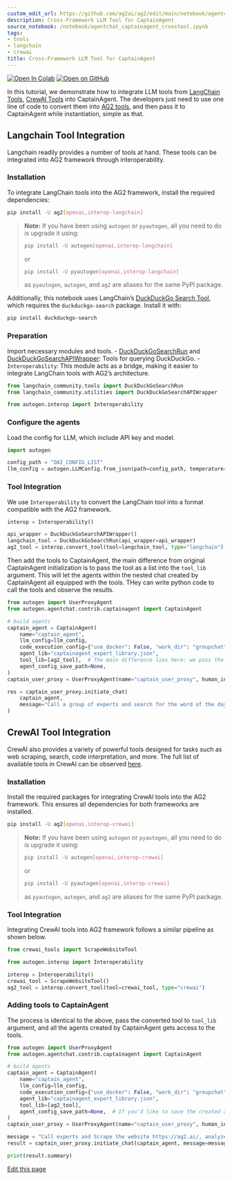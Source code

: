 ```yaml
---
custom_edit_url: https://github.com/ag2ai/ag2/edit/main/notebook/agentchat_captainagent_crosstool.ipynb
description: Cross-Framework LLM Tool for CaptainAgent
source_notebook: /notebook/agentchat_captainagent_crosstool.ipynb
tags:
- tools
- langchain
- crewai
title: Cross-Framework LLM Tool for CaptainAgent
---
```


<a href="https://colab.research.google.com/github/ag2ai/ag2/blob/main/notebook/agentchat_captainagent_crosstool.ipynb" class="colab-badge" target="_blank"><img noZoom src="https://colab.research.google.com/assets/colab-badge.svg" alt="Open In Colab" /></a>
<a href="https://github.com/ag2ai/ag2/blob/main/notebook/agentchat_captainagent_crosstool.ipynb" class="github-badge" target="_blank"><img noZoom src="https://img.shields.io/badge/Open%20on%20GitHub-grey?logo=github" alt="Open on GitHub" /></a>




In this tutorial, we demonstrate how to integrate LLM tools from
[LangChain Tools](https://python.langchain.com/v0.1/docs/modules/tools),
[CrewAI Tools](https://github.com/crewAIInc/crewAI-tools/tree/main) into
CaptainAgent. The developers just need to use one line of code to
convert them into [AG2
tools](https://docs.ag2.ai/docs/use-cases/notebooks/notebooks/tools_interoperability),
and then pass it to CaptainAgent while instantiation, simple as that.

## Langchain Tool Integration

Langchain readily provides a number of tools at hand. These tools can be
integrated into AG2 framework through interoperability.

### Installation

To integrate LangChain tools into the AG2 framework, install the
required dependencies:

```bash
pip install -U ag2[openai,interop-langchain]
```

> **Note:** If you have been using `autogen` or `pyautogen`, all you
> need to do is upgrade it using:
>
> ```bash
> pip install -U autogen[openai,interop-langchain]
> ```
>
> or
>
> ```bash
> pip install -U pyautogen[openai,interop-langchain]
> ```
>
> as `pyautogen`, `autogen`, and `ag2` are aliases for the same PyPI
> package.

Additionally, this notebook uses LangChain’s [DuckDuckGo Search
Tool](https://python.langchain.com/docs/integrations/tools/ddg/), which
requires the `duckduckgo-search` package. Install it with:

```bash
pip install duckduckgo-search
```

### Preparation

Import necessary modules and tools. -
[DuckDuckGoSearchRun](https://python.langchain.com/api_reference/community/tools/langchain_community.tools.ddg_search.tool.DuckDuckGoSearchRun.html)
and
[DuckDuckGoSearchAPIWrapper](https://python.langchain.com/api_reference/community/utilities/langchain_community.utilities.duckduckgo_search.DuckDuckGoSearchAPIWrapper.html#langchain_community.utilities.duckduckgo_search.DuckDuckGoSearchAPIWrapper):
Tools for querying DuckDuckGo. - `Interoperability`: This module acts as
a bridge, making it easier to integrate LangChain tools with AG2’s
architecture.

```python
from langchain_community.tools import DuckDuckGoSearchRun
from langchain_community.utilities import DuckDuckGoSearchAPIWrapper

from autogen.interop import Interoperability
```

### Configure the agents

Load the config for LLM, which include API key and model.

```python
import autogen

config_path = "OAI_CONFIG_LIST"
llm_config = autogen.LLMConfig.from_json(path=config_path, temperature=0).where(model=["gpt-4o"])
```

### Tool Integration

We use `Interoperability` to convert the LangChain tool into a format
compatible with the AG2 framework.

```python
interop = Interoperability()

api_wrapper = DuckDuckGoSearchAPIWrapper()
langchain_tool = DuckDuckGoSearchRun(api_wrapper=api_wrapper)
ag2_tool = interop.convert_tool(tool=langchain_tool, type="langchain")
```

Then add the tools to CaptainAgent, the main difference from original
CaptainAgent initialization is to pass the tool as a list into the
`tool_lib` argument. This will let the agents within the nested chat
created by CaptainAgent all equipped with the tools. THey can write
python code to call the tools and observe the results.

```python
from autogen import UserProxyAgent
from autogen.agentchat.contrib.captainagent import CaptainAgent

# build agents
captain_agent = CaptainAgent(
    name="captain_agent",
    llm_config=llm_config,
    code_execution_config={"use_docker": False, "work_dir": "groupchat"},
    agent_lib="captainagent_expert_library.json",
    tool_lib=[ag2_tool],  # The main difference lies here: we pass the converted tool to the agent
    agent_config_save_path=None,
)
captain_user_proxy = UserProxyAgent(name="captain_user_proxy", human_input_mode="NEVER")
```


```python
res = captain_user_proxy.initiate_chat(
    captain_agent,
    message="Call a group of experts and search for the word of the day Merriham Webster December 26, 2024",
)
```

## CrewAI Tool Integration

CrewAI also provides a variety of powerful tools designed for tasks such
as web scraping, search, code interpretation, and more. The full list of
available tools in CrewAI can be observed
[here](https://github.com/crewAIInc/crewAI-tools/tree/main).

### Installation

Install the required packages for integrating CrewAI tools into the AG2
framework. This ensures all dependencies for both frameworks are
installed.

```bash
pip install -U ag2[openai,interop-crewai]
```

> **Note:** If you have been using `autogen` or `pyautogen`, all you
> need to do is upgrade it using:
>
> ```bash
> pip install -U autogen[openai,interop-crewai]
> ```
>
> or
>
> ```bash
> pip install -U pyautogen[openai,interop-crewai]
> ```
>
> as `pyautogen`, `autogen`, and `ag2` are aliases for the same PyPI
> package.

### Tool Integration

Integrating CrewAI tools into AG2 framework follows a similar pipeline
as shown below.

```python
from crewai_tools import ScrapeWebsiteTool

from autogen.interop import Interoperability

interop = Interoperability()
crewai_tool = ScrapeWebsiteTool()
ag2_tool = interop.convert_tool(tool=crewai_tool, type="crewai")
```

### Adding tools to CaptainAgent

The process is identical to the above, pass the converted tool to
`tool_lib` argument, and all the agents created by CaptainAgent gets
access to the tools.

```python
from autogen import UserProxyAgent
from autogen.agentchat.contrib.captainagent import CaptainAgent

# build agents
captain_agent = CaptainAgent(
    name="captain_agent",
    llm_config=llm_config,
    code_execution_config={"use_docker": False, "work_dir": "groupchat"},
    agent_lib="captainagent_expert_library.json",
    tool_lib=[ag2_tool],
    agent_config_save_path=None,  # If you'd like to save the created agents in nested chat for further use, specify the save directory here
)
captain_user_proxy = UserProxyAgent(name="captain_user_proxy", human_input_mode="NEVER")
```


```python
message = "Call experts and Scrape the website https://ag2.ai/, analyze the content and summarize it"
result = captain_user_proxy.initiate_chat(captain_agent, message=message)
```


```python
print(result.summary)
```

<div className="edit-url-container">
    <a className="edit-url" href="https://github.com/ag2ai/ag2/edit/main/notebook/agentchat_captainagent_crosstool.ipynb" target='_blank'><Icon icon="pen" iconType="solid" size="13px"/> Edit this page</a>
</div>
